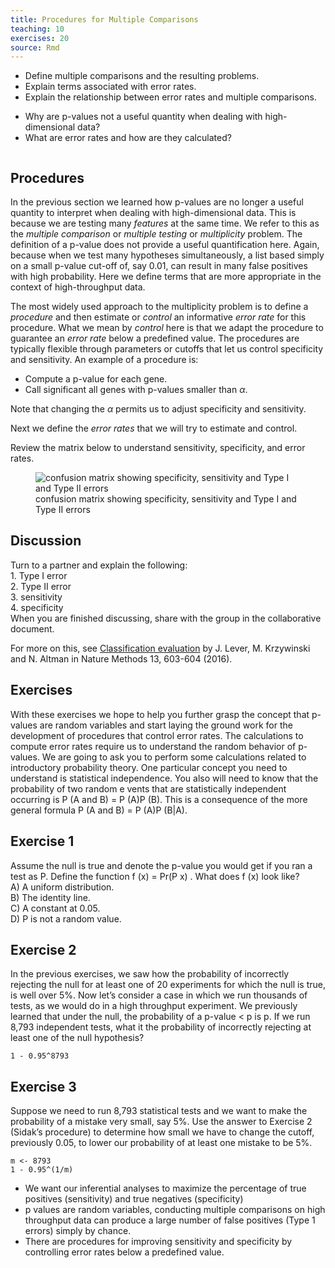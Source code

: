 ```yaml
---
title: Procedures for Multiple Comparisons
teaching: 10
exercises: 20
source: Rmd
---
```


::::::::::::::::::::::::::::::::::::::: objectives

- Define multiple comparisons and the resulting problems.
- Explain terms associated with error rates.
- Explain the relationship between error rates and multiple comparisons.

::::::::::::::::::::::::::::::::::::::::::::::::::

:::::::::::::::::::::::::::::::::::::::: questions

- Why are p-values not a useful quantity when dealing with high-dimensional data?
- What are error rates and how are they calculated?

::::::::::::::::::::::::::::::::::::::::::::::::::

```r
```

## Procedures

In the previous section we learned how p-values are no longer a useful quantity 
to interpret when dealing with high-dimensional data. This is because we are 
testing many _features_ at the same time. We refer to this as the 
_multiple comparison_ or _multiple testing_ or _multiplicity_ problem. The 
definition of a p-value does not provide a useful quantification here. Again, 
because when we test many hypotheses simultaneously, a list based simply on a 
small p-value cut-off of, say 0.01, can result in many false positives with high 
probability. Here we define terms that are more appropriate in the context of 
high-throughput data.

The most widely used approach to the multiplicity problem is to define a 
_procedure_ and then estimate or _control_ an informative _error rate_ for this 
procedure. What we mean by _control_ here is that we adapt the procedure to 
guarantee an _error rate_ below a predefined value. The procedures are typically 
flexible through parameters or cutoffs that let us control specificity and 
sensitivity. An example of a procedure is: 

* Compute a p-value for each gene.
* Call significant all genes with p-values smaller than $\alpha$.

Note that changing the $\alpha$ permits us to adjust specificity and 
sensitivity. 

Next we define the _error rates_  that we will try to estimate and control.

Review the matrix below to understand sensitivity, specificity, and error rates.

![confusion matrix showing specificity, sensitivity and Type I and Type II errors](./fig/confusion-matrix-1.png)

::::::::::::::::::::::::::::::::::::: challenge

## Discussion
Turn to a partner and explain the following:  
1. Type I error  
2. Type II error  
3. sensitivity  
4. specificity  
When you are finished discussing, share with the group in the collaborative
document.

:::::::::::::::: solution

:::::::::::::::::::::::::

:::::::::::::::::::::::::::::::::::::::::::::::

For more on this, see [Classification evaluation](https://www.nature.com/articles/nmeth.3945) by J. Lever, 
M. Krzywinski and N. Altman in Nature Methods 13, 603-604 (2016).

## Exercises
With these exercises we hope to help you further grasp the concept that p-values 
are random variables and start laying the ground work for the development of 
procedures that control error rates. The calculations to compute error rates 
require us to understand the random behavior of p-values.
We are going to ask you to perform some calculations related to introductory 
probability theory. One particular concept you need to understand is statistical 
independence. You also will need to know that the probability of two random e
vents that are statistically independent occurring is P (A and B) = P (A)P (B). 
This is a consequence of the more general formula P (A and B) = P (A)P (B|A).

::::::::::::::::::::::::::::::::::::: challenge

## Exercise 1 
Assume the null is true and denote the p-value you would get if you ran a test
as P. Define the function f (x) = Pr(P x) . What does f (x) look like?   
A) A uniform distribution.  
B) The identity line.  
C) A constant at 0.05.  
D) P is not a random value.

:::::::::::::::: solution

:::::::::::::::::::::::::

## Exercise 2
In the previous exercises, we saw how the probability of incorrectly rejecting
the null for at least one of 20 experiments for which the null is true, is 
well over 5%. Now let’s consider a case in which we run thousands of tests, as 
we would do in a high throughput experiment.
We previously learned that under the null, the probability of a p-value < p is 
p. If we run 8,793 independent tests, what it the probability of incorrectly 
rejecting at least one of the null hypothesis?

:::::::::::::::: solution

`1 - 0.95^8793`

:::::::::::::::::::::::::

## Exercise 3
Suppose we need to run 8,793 statistical tests and we want to make the 
probability of a mistake very small, say 5%. Use the answer to Exercise 2 
(Sidak's procedure) to determine how small we have to change the cutoff, 
previously 0.05, to lower our probability of at least one mistake to be 5%.

:::::::::::::::: solution

`m <- 8793`  
`1 - 0.95^(1/m)`

:::::::::::::::::::::::::


:::::::::::::::::::::::::::::::::::::::::::::::

:::::::::::::::::::::::::::::::::::::::: keypoints

- We want our inferential analyses to maximize the percentage of true positives (sensitivity) and true negatives (specificity)
- p values are random variables, conducting multiple comparisons on high throughput data can produce a large number of false positives (Type 1 errors) simply by chance.
- There are procedures for improving sensitivity and specificity by controlling error rates below a predefined value.

::::::::::::::::::::::::::::::::::::::::::::::::::
